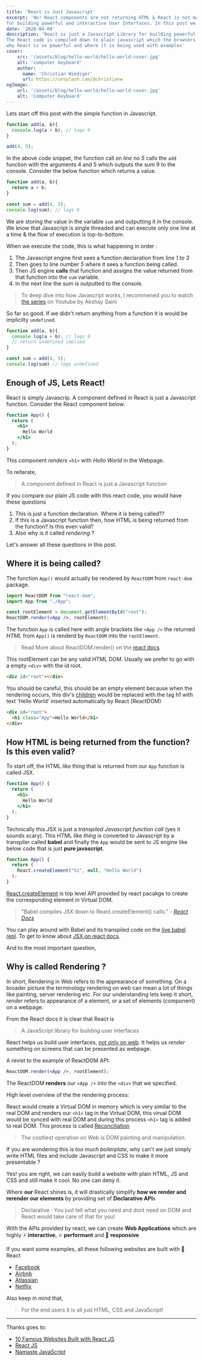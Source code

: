 ```yaml
---
title: 'React is Just Javascript'
excerpt: 'No! React components are not returning HTML & React is not magic ! React is just plain Javascript Library 
for building powerful and interactive User Interfaces. In this post we will also see where React is being used.'
date: '2020-04-04'
description: 'React is just a Javascript Library for building powerful and interactive User Interfaces. 
The React code is compiled down to plain javascript which the browsers can understand. We will also see
why React is so powerful and where it is being used with examples'
cover: 
    src: '/assets/blog/hello-world/hello-world-cover.jpg'  
    alt: 'computer keyboard'
    author: 
      name: 'Christian Wiediger'
      url: https://unsplash.com/@christianw
ogImage:
    url: '/assets/blog/hello-world/hello-world-cover.jpg'
    alt: 'Computer Keyboard'
---
```


Lets start off this post with the simple function in Javascript.

```javascript
function add(a, b){
  console.log(a + b); // logs 9
}

add(4, 5);
```

In the above code snippet, the function call on *line no 5* calls the `add` function
with the arguments 4 and 5 which outputs the sum 9 to the console. Consider the below 
function which returns a value.

```javascript
function add(a, b){
  return a + b;
}

const sum = add(4, 5);
console.log(sum); // logs 9
```

We are storing the value in the variable `sum` and outputting it in the console. We 
know that Javascript is single threaded and can execute only one line at a time & the flow of execution 
is top-to-bottom.

When we execute the code, this is what happening in order :

1. The Javascript engine first sees a function declaration from line *1 to 3* 
2. Then goes to line number *5* where it sees a function being called. 
3. Then JS engine **calls** that function and assigns the value returned from that function into the 
`sum` variable. 
4. In the next line the sum is outputted to the console.

> To deep dive into how Javascript works, I recommened you to watch [the series](https://youtu.be/ZvbzSrg0afE) on Youtube by Akshay Saini

So far so good. If we didn't return anything from a function it is would be 
implicilty `undefined`.

```javascript
function add(a, b){
  console.log(a + b); // logs 9
  // return undefined implied
}

const sum = add(4, 5);
console.log(sum) // logs undefined
```

## Enough of JS, Lets React!

React is simply Javascrip. A component defined in React is just a Javascript function.
Consider the React component below.

```jsx
function App() {
  return (
    <h1>
      Hello World
    </h1>
  );
}
```

This component *renders* `<h1>` with *Hello World* in the Webpage. 

To reiterate,

> A component defined in React is just a Javascript function

If you compare our plain JS code with this react code, you would have these questions

1. This is just a function declaration. Where it is being called?? 
2. If this is a Javascript function then, how HTML is being returned from the function? Is this even valid?
3. Also why is it called *rendering* ?

Let's answer all these questions in this post.

## Where it is being called?

The function `App()` would actually be rendered by `ReactDOM` from `react-dom` package. 

```jsx {5}
import ReactDOM from "react-dom";
import App from "./App";

const rootElement = document.getElementById("root");
ReactDOM.render(<App />, rootElement);
```

The function `App` is called here with angle brackets like `<App />` the returned *HTML* from `App()` is 
renderd by `ReactDOM` into the `rootElement`.

> Read More about ReactDOM.render() on the [react docs](https://reactjs.org/docs/react-dom.html#render)

This rootElement can be any valid HTML DOM. Usually we prefer to go with a empty `<div>` with the id root.

```html noline
<div id="root"></div>
```

You should be careful, this should be an empty element because when the rendering occurs, 
this div's [children](https://developer.mozilla.org/en-US/docs/Web/API/ParentNode/children) would 
be replaced with the tag h1 with text 'Hello World' inserted automatically by React (ReactDOM)

```html {2}
<div id="root">
  <h1 class="App">Hello World</h1>
</div>
```

## How HTML is being returned from the function? Is this even valid?

To start off, the HTML *like* thing that is returned from our `App` function is called JSX. 

```jsx {3,4,5}
function App() {
  return (
    <h1>
      Hello World
    </h1>
  );
}
```

Technically this JSX is just a *transpiled Javascript function call* (yes it sounds scary). This HTML 
like *thing* is converted to Javascript by a transpiler called **babel** and finally the `App` would be sent to JS 
engine like below code that is just **pure javascript**. 

```jsx {3}
function App() {
  return (
    React.createElement("h1", null, "Hello World")
  );
}
```

[React.createElement](https://reactjs.org/docs/react-api.html#createelement) is top level API provided by react
pacakge to create the corresponding element in Virtual DOM. 

> "Babel compiles JSX down to React.createElement() calls." - *[React Docs](https://reactjs.org/docs/introducing-jsx.html#jsx-represents-objects)*

You can play around with Babel and its transpiled code on the [live babel repl](https://babeljs.io/repl). 
To get to know about [JSX on react docs](https://reactjs.org/docs/introducing-jsx.html).

And to the most important question,

## Why is called Rendering ?

In short, Rendering in Web refers to the apprearance of something. On a broader picture the terminology
rendering on web can mean a lot of things like painting, server rendering etc. For our understanding lets keep it 
short, *render* refers to appearance of a element, or a set of elements (component) on a webpage.

From the React docs it is clear that React is 

> A JavaScript library for building user interfaces

React helps us build user interfaces, [not only on web](https://reactnative.dev/). 
It helps us *render* something on screens that can be presented as webpage.

A revist to the example of ReactDOM API:

```jsx noline
ReactDOM.render(<App />, rootElement);
```

The ReactDOM **renders** our `<App />` into the `<div>` that we specified.

High level overview of the the rendering process: 

React would create a Virtual DOM in memory which is very similar to the real DOM and renders our `<h1>` tag in the Virtual DOM,
this virual DOM would be synced with real DOM and during this process `<h1>` tag is added to real DOM. This process is called 
[Reconciliation](https://reactjs.org/docs/reconciliation.html)

> The costliest operation on Web is DOM painting and manipulation.

If you are wondering this is *too much boilerplate*, why can't we just simply write HTML files and include Javascript and CSS to make it 
more presentable ? 

Yes! you are right, we can easily build a website with plain HTML, JS and CSS and still make it cool. No one 
can deny it.

Where **our** React shines is, it will drastically simplify **how we render and rerender our elements** by
providing set of **Declarative API**s 

> Declarative : You just tell what you need and dont need on DOM and React would take care of that for you!

With the APIs provided by react, we can create **Web Applications** which are highly 
⚡️ **interactive**, 🔥 **performant** and 🚀 **responsive**

If you want some examples, all these following websites are built with 🚀 React

- [Facebook](Facebook)
- [Airbnb](https://www.airbnb.com/)
- [Atlassian](https://www.atlassian.com/)
- [Netflix](https://www.netflix.com/)

Also keep in mind that,

> For the end users it is all just HTML, CSS and JavaScript!

----

Thanks goes to:

- [10 Famous Websites Built with React JS](https://anyforsoft.com/blog/10-famous-websites-built-react-js/)
- [React JS](https://reactjs.org/)
- [Namaste JavaScript](https://youtu.be/pN6jk0uUrD8)
